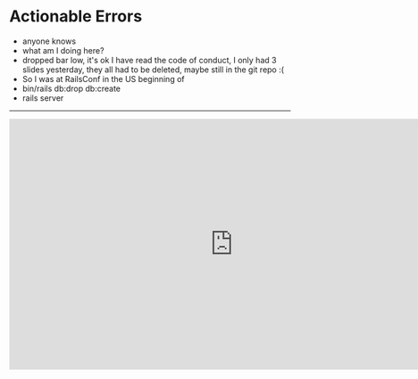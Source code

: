 
<Head>
  <title>Actionable Errors</title>
</Head>


# Actionable Errors

<Notes>

- anyone knows
- what am I doing here?
- dropped bar low, it's ok I have read the code of conduct, I only had 3 slides yesterday, they all had to be deleted, maybe still in the git repo :(
- So I was at RailsConf in the US beginning of
- bin/rails db:drop db:create
- rails server

</Notes>

---

<iframe
  frameBorder="0"
  width="800"
  height="450"
  src="http://localhost:3000"
  style={{
    transform: 'scale(2.0)'
  }}
/>

<Notes>

- rails generate migration CreateGame title:string description:text
- ActiveRecord::Tasks::DatabaseTasks.migrate
- bin/rails db:migrate

</Notes>

---

<iframe
  frameBorder="0"
  width="800"
  height="450"
  src="http://localhost:3000/blogs"
  style={{
    transform: 'scale(2.0)'
  }}
/>

<Notes>

```
class BlogsController < ApplicationController
  class SomeError < StandardError
#2  include ActiveSupport::ActionableError
#2  action 'do it now!' do
#2    10.times{ puts ('✅ '*10) }
#3    puts `rails generate scaffold Blog title:string text:text --force`
#2  end
  end

  def index
    raise SomeError
  end
end
```

</Notes>

---


# Thank you
